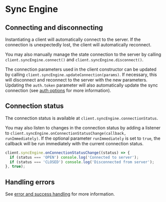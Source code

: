 # Sync Engine

## Connecting and disconnecting

Instantiating a client will automatically connect to the server. If the connection is unexpectedly lost, the client will automatically reconnect.

You may also manually manage the state connection to the server by calling `client.syncEngine.connect()` and `client.syncEngine.disconnect()`.

The connection parameters used in the client constructor can be updated by calling `client.syncEngine.updateConnection(params)`. If necessary, this will disconnect and reconnect to the server with the new parameters. Updating the `auth.token` parameter will also automatically update the sync connection (see [auth options](/client-options#auth-options) for more information).

## Connection status

The connection status is available at `client.syncEngine.connectionStatus`.

You may also listen to changes in the connection status by adding a listener to `client.syncEngine.onConnectionStatusChange(callback, runImmediately)`. If the optional parameter `runImmediately` is set to `true`, the callback will be run immediately with the current connection status.

```typescript
client.syncEngine.onConnectionStatusChange((status) => {
  if (status === 'OPEN') console.log('Connected to server');
  if (status === 'CLOSED') console.log('Disconnected from server');
}, true);
```

## Handling errors

See [error and success handling](/updating-data#error-and-success-handling) for more information.

